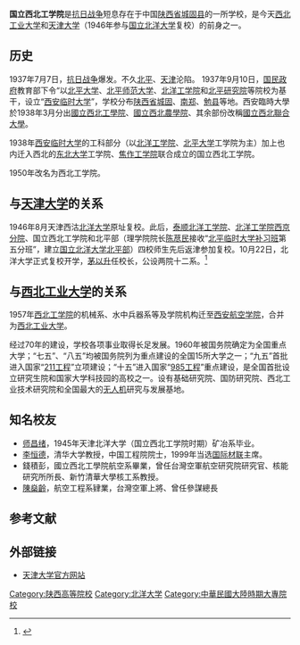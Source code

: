 '''国立西北工学院'''是[[中國抗日戰爭|抗日战争]]短息存在于中国[[陕西省|陕西省]][[城固县|城固县]]的一所学校，是今天[[西北工业大学|西北工业大学]]和[[天津大学|天津大学]]（1946年参与[[国立北洋大学|国立北洋大学]]复校）的前身之一。
== 历史 ==
1937年7月7日，[[中國抗日戰爭|抗日战争]]爆发。不久[[北平|北平]]、[[天津|天津]]沦陷。
1937年9月10日，[[国民政府|国民政府]]教育部下令“以[[北平大学|北平大学]]、[[北平师范大学|北平师范大学]]、[[北洋工学院|北洋工学院]]和[[北平研究院|北平研究院]]等院校为基干，设立“[[西安临时大学|西安临时大学]]”，学校分布[[陕西省|陕西省]][[城固|城固]]、[[南郑|南郑]]、[[勉县|勉县]]等地。西安臨時大學於1938年3月分出[[國立西北工學院|國立西北工學院]]、[[國立西北農學院|國立西北農學院]]、其余部份改稱[[國立西北聯合大學|國立西北聯合大學]]。

1938年[[西安临时大学|西安临时大学]]的工科部分（以[[北洋工学院|北洋工学院]]、[[北平大学|北平大学]]工学院为主）加上也内迁入西北的[[东北大学_(中国)|东北大学]]工学院、[[焦作工学院|焦作工学院]]联合成立的国立西北工学院。

1950年改名为西北工学院。

==与[[天津大学|天津大学]]的关系==
1946年8月天津西沽[[北洋大学|北洋大学]]原址复校。此后，[[泰顺北洋工学院|泰顺北洋工学院]]、[[北洋工学院西京分院|北洋工学院西京分院]]、国立西北工学院和北平部（理学院院长[[陈荩民|陈荩民]]接收“[[北平临时大学补习班|北平临时大学补习班]]第五分班”，建立[[国立北洋大学北平部|国立北洋大学北平部]]）四校师生先后返津参加复校。10月22日，北洋大学正式复校开学，[[茅以升|茅以升]]任校长，公设两院十二系。<ref>{{Cite web |url=http://www.tju.edu.cn/xxgk/history/ |title=北洋大学-天津大学大事年表 |access-date=2013-12-17 |archive-url=https://web.archive.org/web/20131217021709/http://www.tju.edu.cn/xxgk/history/ |archive-date=2013-12-17 |dead-url=yes }}</ref>
==与[[西北工业大学|西北工业大学]]的关系==
1957年[[西北工学院|西北工学院]]的机械系、水中兵器系等及学院机构迁至[[西安航空学院|西安航空学院]]，合并为[[西北工业大学|西北工业大学]]。

经过70年的建设，学校各项事业取得长足发展。1960年被国务院确定为全国重点大学；“七五”、“八五”均被国务院列为重点建设的全国15所大学之一；“九五”首批进入国家“[[211工程|211工程]]”立项建设；“十五”进入国家“[[985工程|985工程]]”重点建设，是全国首批设立研究生院和国家大学科技园的高校之一。设有基础研究院、国防研究院、西北工业技术研究院和全国最大的[[无人机|无人机]]研究与发展基地。

==知名校友==
*[[师昌绪|师昌绪]]，1945年天津北洋大学（国立西北工学院时期）矿冶系毕业。
*[[李恒德|李恒德]]，清华大学教授，中国工程院院士，1999年当选[[国际材联|国际材联]]主席。
*錢積彭，國立西北工學院航空系畢業，曾任台灣空軍航空研究院研究官、核能研究所所長、新竹清華大學核工系教授。
*[[陳燊齡|陳燊齡]]，航空工程系肄業，台灣空軍上將、曾任參謀總長

== 参考文献 ==
{{Reflist}}
== 外部链接 ==
* [http://www.tju.edu.cn 天津大学官方网站]{{Wayback|url=http://www.tju.edu.cn/ |date=20201001184201 }}

{{天津大学}}
{{西北工业大学}}
{{中華民國大陸時期大專院校}}
{{Authority control}}

[[Category:陕西高等院校|Category:陕西高等院校]]
[[Category:北洋大学|Category:北洋大学]]
[[Category:中華民國大陸時期大專院校|Category:中華民國大陸時期大專院校]]